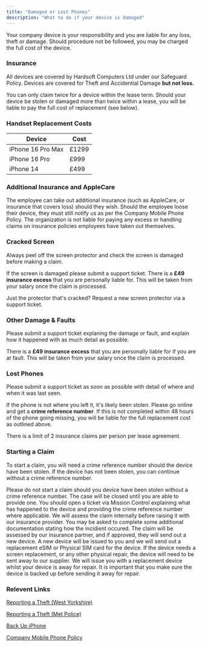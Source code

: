 ```yaml
---
title: "Damaged or Lost Phones"
description: "What to do if your device is damaged"
---
```


<Warning>
  Your company device is your responsibility and you are liable for any loss, theft or damage. Should procedure not be followed, you may be charged the full cost of the device.
</Warning>

### Insurance

All devices are covered by Hardsoft Computers Ltd under our Safeguard Policy. Devices are covered for Theft and Accidential Damage **but not loss.**

You can only claim twice for a device within the lease term. Should your device be stolen or damaged more than twice within a lease, you will be liable to pay the full cost of replacement (see below).

### Handset Replacement Costs

| Device            | Cost  |
| ----------------- | ----- |
| iPhone 16 Pro Max | £1299 |
| iPhone 16 Pro     | £999  |
| iPhone 14         | £499  |

### Additional Insurance and AppleCare

The employee can take out additional insurance (such as AppleCare, or insurance that covers loss) should they wish. Should the employee loose their device, they must still notify us as per the Company Mobile Phone Policy. The organization is not liable for paying any excess or handling claims on insurance policies employees have taken out themselves.

### Cracked Screen

<Info>
  Always peel off the screen protector and check the screen is damaged before making a claim.
</Info>

If the screen is damaged please submit a support ticket. There is a **£49 insurance excess** that you are personally liable for. This will be taken from your salary once the claim is processed.

Just the protector that's cracked? Request a new screen protector via a support ticket.

### Other Damage & Faults

Please submit a support ticket explaning the damage or fault, and explain how it happened with as much detail as possible.

There is a **£49 insurance excess** that you are personally liable for if you are at fault. This will be taken from your salary once the claim is processed.

### Lost Phones

Please submit a support ticket as soon as possible with detail of where and when it was last seen.

If the phone is not where you left it, it's likely been stolen. Please go online and get a **crime reference number**. If this is not completed within 48 hours of the phone going missing, you will be liable for the full replacement cost as outlined above.

<Warning>
  There is a limit of 2 insurance claims per person per lease agreement.
</Warning>

### Starting a Claim

To start a claim, you will need a crime reference number should the device have been stolen. If the device has not been stolen, you can continue without a crime reference number.

<Warning>
  Please do not start a claim should you device have been stolen without a crime reference number. The case will be closed until you are able to provide one.
</Warning>

<Steps>
  <Step title="Open a Ticket">
    You should open a ticket via Mission Control explaining what has happened to the device and providing the crime reference number where applicable.
  </Step>
  <Step title="Claim Raised">
    We will assess the claim internally before raising it with our insurance provider. You may be asked to complete some additional documentation stating how the incidient occured.
  </Step>
  <Step title="Claim Assessed">
    The claim will be assessed by our insurance partner, and if approved, they will send out a new device.
  </Step>
  <Step title="New Device Issued">
    A new device will be issued to you and we will send out a replacement eSIM or Physical SIM card for the device.
  </Step>
</Steps>

<Info>
  If the device needs a screen replacement, or any other physical repair, the device will need to be sent away to our supplier. We will issue you with a replacement device whilst your device is away for repair. It is important that you make sure the device is backed up before sending it away for repair.
</Info>

### Relevent Links

[Reporting a Theft (West Yorkshire)](https://www.westyorkshire.police.uk/report-theft)

[Reporting a Theft (Met Police)](https://www.met.police.uk/ro/report/ocr/af/how-to-report-a-crime/)

[Back Up iPhone](https://support.apple.com/en-gb/guide/iphone/iph3ecf67d29/ios)

[Company Mobile Phone Policy](/policies/CompanyMobileTelephonePolicy)